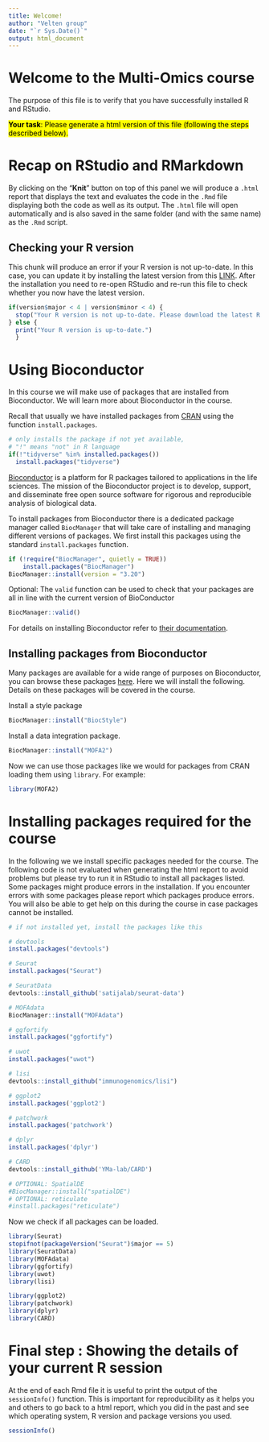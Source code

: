 ```yaml
---
title: Welcome!
author: "Velten group"
date: "`r Sys.Date()`"
output: html_document
---
```


# Welcome to the Multi-Omics course

The purpose of this file is to verify that you have successfully installed R and RStudio.

<mark>**Your task**: Please generate a html version of this file (following the steps described below).</mark> 


# Recap on RStudio and RMarkdown
By clicking on the "**Knit**" button on top of this panel we will produce a `.html` report that displays the text and evaluates the code in the `.Rmd` file displaying both the code as well as its output. The `.html` file will open automatically and is also saved in the same folder (and with the same name) as the `.Rmd` script.


## Checking your R version
This chunk will produce an error if your R version is not up-to-date. In this case, you can update it by installing the latest version from this [LINK](https://cran.r-project.org/). After the installation you need to re-open RStudio and re-run this file to check whether you now have the latest version.
```r
if(version$major < 4 | version$minor < 4) {
  stop("Your R version is not up-to-date. Please download the latest R version (4.4)")
} else {
  print("Your R version is up-to-date.")
  }
```


# Using Bioconductor
In this course we will make use of packages that are installed from Bioconductor. We will learn more about Bioconductor in the course.

Recall that usually we have installed packages from [CRAN](https://cran.r-project.org/) using the function `install.packages`.
```r
# only installs the package if not yet available,
# "!" means "not" in R language
if(!"tidyverse" %in% installed.packages()) 
  install.packages("tidyverse")
```

[Bioconductor](https://www.bioconductor.org/about/) is a platform for R packages tailored to applications in the life sciences. The mission of the Bioconductor project is to develop, support, and disseminate free open source software for rigorous and reproducible analysis of biological data.

To install packages from Bioconductor there is a dedicated package manager called `BiocManager` that will take care of installing and managing different versions of packages. We first install this packages using the standard `install.packages` function.
```r
if (!require("BiocManager", quietly = TRUE))
    install.packages("BiocManager")
BiocManager::install(version = "3.20")
```

Optional: The `valid` function can be used to check that your packages are all in line with the current version of BioConductor
```r
BiocManager::valid()
```

For details on installing Bioconductor refer to [their documentation](https://www.bioconductor.org/install/).

## Installing packages from Bioconductor

Many packages are available for a wide range of purposes on Bioconductor, you can browse these packages [here](https://www.bioconductor.org/packages/release/BiocViews.html#___Software). Here we will install the following. Details on these packages will be covered in the course.

Install a style package
```r
BiocManager::install("BiocStyle")
```

Install a data integration package.
```r
BiocManager::install("MOFA2")
```


Now we can use those packages like we would for packages from CRAN loading them using `library`. For example:
```r
library(MOFA2)
```

# Installing packages required for the course
In the following we we install specific packages needed for the course. The following code is not evaluated when generating the html report to avoid problems but please try to run it in RStudio to install all packages listed. Some packages might produce errors in the installation. If you encounter errors with some packages please report which packages produce errors. You will also be able to get help on this during the course in case packages cannot be installed.
```r
# if not installed yet, install the packages like this

# devtools
install.packages("devtools")

# Seurat
install.packages("Seurat")

# SeuratData
devtools::install_github('satijalab/seurat-data')

# MOFAdata
BiocManager::install("MOFAdata")

# ggfortify
install.packages("ggfortify")

# uwot
install.packages("uwot")

# lisi
devtools::install_github("immunogenomics/lisi")

# ggplot2 
install.packages('ggplot2')

# patchwork
install.packages('patchwork')

# dplyr 
install.packages('dplyr')

# CARD
devtools::install_github('YMa-lab/CARD')

# OPTIONAL: SpatialDE
#BiocManager::install("spatialDE")
# OPTIONAL: reticulate
#install.packages("reticulate")
```

Now we check if all packages can be loaded.
```r
library(Seurat)
stopifnot(packageVersion("Seurat")$major == 5)
library(SeuratData)
library(MOFAdata)
library(ggfortify)
library(uwot)
library(lisi)

library(ggplot2)
library(patchwork)
library(dplyr)
library(CARD)
```

# Final step : Showing the details of your current R session
At the end of each Rmd file it is useful to print the output of the `sessionInfo()` function. This is important for reproducibility as it helps you and others to go back to a html report, which you did in the past and see which operating system, R version and package versions you used.

```r
sessionInfo()
```